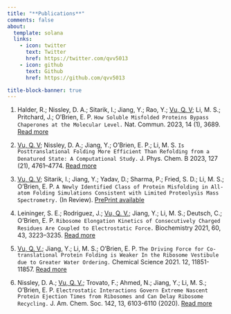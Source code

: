 ```yaml
---
title: "**Publications**"
comments: false
about:
  template: solana
  links:
    - icon: twitter
      text: Twitter
      href: https://twitter.com/qvv5013
    - icon: github
      text: Github
      href: https://github.com/qvv5013

title-block-banner: true
---
```


<div style="text-align: left">

<!--
Open link in new tab: add {target="_blank"}
-->
1) Halder, R.; Nissley, D. A.; Sitarik, I.; Jiang, Y.; Rao, Y.; <u>Vu, Q. V</u>; Li, M. S.; Pritchard, J.; O’Brien, E. P.
`How Soluble Misfolded Proteins Bypass Chaperones at the Molecular Level.`
Nat. Commun. 2023, 14 (1), 3689.
[Read more](https://doi.org/10.1038/s41467-023-38962-z){target="_blank"}


1) <u>Vu, Q. V</u>; Nissley, D. A.; Jiang, Y.; O’Brien, E. P.; Li, M. S.
`Is Posttranslational Folding More Efficient Than Refolding from a Denatured State: A Computational Study.`
J. Phys. Chem. B 2023, 127 (21), 4761–4774.
[Read more](https://pubs.acs.org/doi/10.1021/acs.jpcb.3c01694){target="_blank"}

1) <u>Vu, Q. V</u>; Sitarik, I.; Jiang, Y.; Yadav, D.; Sharma, P.; Fried, S. D.; Li, M. S.; O’Brien, E. P.
`A Newly Identified Class of Protein Misfolding in All-atom Folding Simulations Consistent with Limited Proteolysis Mass Spectrometry.`
(In Review). [PrePrint available](https://www.biorxiv.org/content/10.1101/2022.07.19.500586v2){target="_blank"}

1) Leininger, S. E.; Rodriguez, J.; <u>Vu, Q. V.</u>; Jiang, Y.; Li, M. S.; Deutsch, C.; O’Brien, E. P.
`Ribosome Elongation Kinetics of Consecutively Charged Residues Are Coupled to Electrostatic Force.`
Biochemistry 2021, 60, 43, 3223–3235. [Read more](https://pubs.acs.org/doi/10.1021/acs.biochem.1c00507){target="_blank"}

1) <u>Vu, Q. V.</u>; Jiang, Y.; Li, M. S.; O’Brien, E. P.
`The Driving Force for Co-translational Protein Folding is Weaker In the Ribosome Vestibule due to Greater Water Ordering.`
Chemical Science 2021. 12, 11851-11857. [Read more](https://pubs.rsc.org/en/content/articlelanding/2021/sc/d1sc01008e){target="_blank"}

1) Nissley, D. A.; <u>Vu, Q. V.</u>; Trovato, F.; Ahmed, N.; Jiang, Y.; Li, M. S.; O’Brien, E. P.
`Electrostatic Interactions Govern Extreme Nascent Protein Ejection Times from Ribosomes and Can Delay Ribosome Recycling.`
J. Am. Chem. Soc. 142, 13, 6103-6110 (2020). [Read more](https://pubs.acs.org/doi/10.1021/jacs.9b12264){target="_blank"}



</div>
